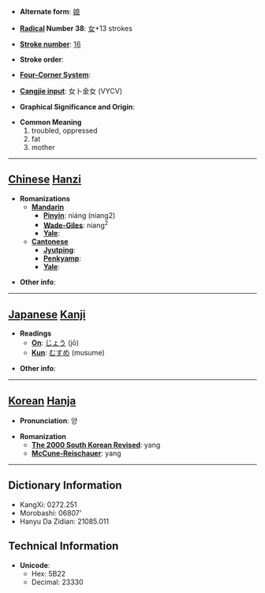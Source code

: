 * '''Alternate form''': [[娘]]

* '''[[Wiktionary:Chinese radical index| Radical]] Number 38''': [[Wiktionary:Chinese radical index 女|女]]+13 strokes

* '''[[Wiktionary:Chinese total strokes index|Stroke number]]''': [[Wiktionary:Chinese total strokes index 16|16]]

* '''Stroke order''': 

* '''[[Wiktionary:Chinese four corner index|Four-Corner System]]''': 

* '''[[Wiktionary:Chinese Cangjie index|Cangjie input]]''': 女卜金女 (VYCV)

* '''Graphical Significance and Origin''': 

* '''Common Meaning'''
*#troubled, oppressed
*# fat
*# mother


----

== [[Chinese]] [[Hanzi]] ==

* '''Romanizations'''
** '''[[Mandarin]]'''
*** '''[[Pinyin]]''': niáng (niang2)
*** '''[[Wade-Giles]]''': niang<sup>2</sup>
*** '''[[Yale]]''': 
** '''[[Cantonese]]'''
*** '''[[Jyutping]]''':
*** '''[[Penkyamp]]''': 
*** '''[[Yale]]''': 

* '''Other info''': 

----

== [[Japanese]] [[Kanji]] ==

* '''Readings'''
** '''[[On]]''': [[じょう]] (jō)
** '''[[Kun]]''': [[むすめ]] (musume)

* '''Other info''':  

----

== [[Korean]] [[Hanja]] ==

* '''Pronunciation''': 양

* '''Romanization'''
** '''[[The 2000 South Korean Revised Romanization|The 2000 South Korean Revised]]''': yang
** '''[[McCune-Reischauer]]''': yang

----

== Dictionary Information ==

* KangXi: 0272.251
* Morobashi: 06807'
* Hanyu Da Zidian: 21085.011

== Technical Information ==

* '''Unicode''':
** Hex: 5B22
** Decimal: 23330